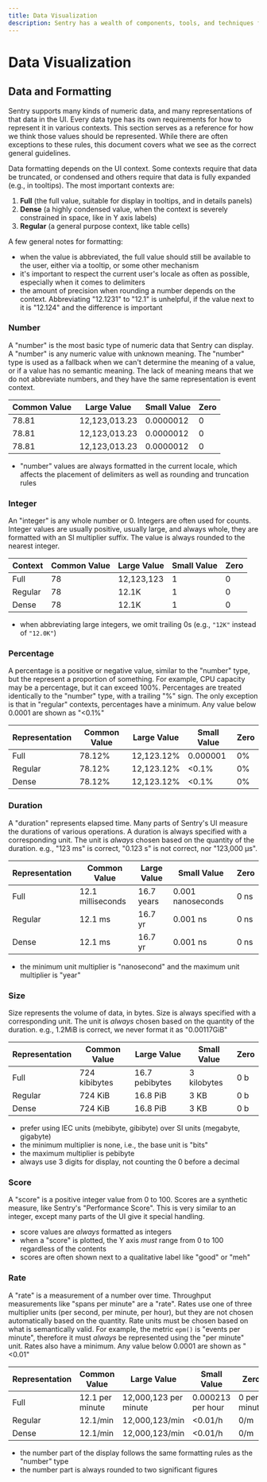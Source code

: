 ```yaml
---
title: Data Visualization
description: Sentry has a wealth of components, tools, and techniques for displaying various kinds of data.
---
```


# Data Visualization

## Data and Formatting

Sentry supports many kinds of numeric data, and many representations of that data in the UI. Every data type has its own requirements for how to represent it in various contexts. This section serves as a reference for how we think those values should be represented. While there are often exceptions to these rules, this document covers what we see as the correct general guidelines.

Data formatting depends on the UI context. Some contexts require that data be truncated, or condensed and others require that data is fully expanded (e.g., in tooltips). The most important contexts are:

1. **Full** (the full value, suitable for display in tooltips, and in details panels)
2. **Dense** (a highly condensed value, when the context is severely constrained in space, like in Y axis labels)
3. **Regular** (a general purpose context, like table cells)

A few general notes for formatting:

- when the value is abbreviated, the full value should still be available to the user, either via a tooltip, or some other mechanism
- it's important to respect the current user's locale as often as possible, especially when it comes to delimiters
- the amount of precision when rounding a number depends on the context. Abbreviating "12.1231" to "12.1" is unhelpful, if the value next to it is "12.124" and the difference is important

### Number

A "number" is the most basic type of numeric data that Sentry can display. A "number" is any numeric value with unknown meaning. The "number" type is used as a fallback when we can't determine the meaning of a value, or if a value has no semantic meaning. The lack of meaning means that we do not abbreviate numbers, and they have the same representation is event context.

| Common Value | Large Value   | Small Value | Zero |
| ------------ | ------------- | ----------- | ---- |
| 78.81        | 12,123,013.23 | 0.0000012   | 0    |
| 78.81        | 12,123,013.23 | 0.0000012   | 0    |
| 78.81        | 12,123,013.23 | 0.0000012   | 0    |

- "number" values are always formatted in the current locale, which affects the placement of delimiters as well as rounding and truncation rules

### Integer

An "integer" is any whole number or 0. Integers are often used for counts. Integer values are usually positive, usually large, and always whole, they are formatted with an SI multiplier suffix. The value is always rounded to the nearest integer.

| Context | Common Value | Large Value | Small Value | Zero |
| ------- | ------------ | ----------- | ----------- | ---- |
| Full    | 78           | 12,123,123  | 1           | 0    |
| Regular | 78           | 12.1K       | 1           | 0    |
| Dense   | 78           | 12.1K       | 1           | 0    |

- when abbreviating large integers, we omit trailing 0s (e.g., `"12K"` instead of `"12.0K"`)

### Percentage

A percentage is a positive or negative value, similar to the "number" type, but the represent a proportion of something. For example, CPU capacity may be a percentage, but it can exceed 100%. Percentages are treated identically to the "number" type, with a trailing "%" sign. The only exception is that in "regular" contexts, percentages have a minimum. Any value below 0.0001 are shown as "&lt;0.1%"

| Representation | Common Value | Large Value | Small Value | Zero |
| -------------- | ------------ | ----------- | ----------- | ---- |
| Full           | 78.12%       | 12,123.12%  | 0.000001    | 0%   |
| Regular        | 78.12%       | 12,123.12%  | &lt;0.1%    | 0%   |
| Dense          | 78.12%       | 12,123.12%  | &lt;0.1%    | 0%   |

### Duration

A "duration" represents elapsed time. Many parts of Sentry's UI measure the durations of various operations. A duration is always specified with a corresponding unit. The unit is _always_ chosen based on the quantity of the duration. e.g., "123 ms" is correct, "0.123 s" is not correct, nor "123,000 μs".

| Representation | Common Value      | Large Value | Small Value       | Zero |
| -------------- | ----------------- | ----------- | ----------------- | ---- |
| Full           | 12.1 milliseconds | 16.7 years  | 0.001 nanoseconds | 0 ns |
| Regular        | 12.1 ms           | 16.7 yr     | 0.001 ns          | 0 ns |
| Dense          | 12.1 ms           | 16.7 yr     | 0.001 ns          | 0 ns |

- the minimum unit multiplier is "nanosecond" and the maximum unit multiplier is "year"

### Size

Size represents the volume of data, in bytes. Size is always specified with a corresponding unit. The unit is _always_ chosen based on the quantity of the duration. e.g., 1.2MiB is correct, we never format it as "0.00117GiB"

| Representation | Common Value  | Large Value    | Small Value | Zero |
| -------------- | ------------- | -------------- | ----------- | ---- |
| Full           | 724 kibibytes | 16.7 pebibytes | 3 kilobytes | 0 b  |
| Regular        | 724 KiB       | 16.8 PiB       | 3 KB        | 0 b  |
| Dense          | 724 KiB       | 16.8 PiB       | 3 KB        | 0 b  |

- prefer using IEC units (mebibyte, gibibyte) over SI units (megabyte, gigabyte)
- the minimum multiplier is none, i.e., the base unit is "bits"
- the maximum multiplier is pebibyte
- always use 3 digits for display, not counting the 0 before a decimal

### Score

A "score" is a positive integer value from 0 to 100. Scores are a synthetic measure, like Sentry's "Performance Score". This is very similar to an integer, except many parts of the UI give it special handling.

- score values are _always_ formatted as integers
- when a "score" is plotted, the Y axis _must_ range from 0 to 100 regardless of the contents
- scores are often shown next to a qualitative label like "good" or "meh"

### Rate

A "rate" is a measurement of a number over time. Throughput measurements like "spans per minute" are a "rate". Rates use one of three multiplier units (per second, per minute, per hour), but they are not chosen automatically based on the quantity. Rate units must be chosen based on what is semantically valid. For example, the metric `epm()` is "events per minute", therefore it must _always_ be represented using the "per minute" unit. Rates also have a minimum. Any value below 0.0001 are shown as "&lt;0.01"

| Representation | Common Value    | Large Value           | Small Value       | Zero         |
| -------------- | --------------- | --------------------- | ----------------- | ------------ |
| Full           | 12.1 per minute | 12,000,123 per minute | 0.000213 per hour | 0 per minute |
| Regular        | 12.1/min        | 12,000,123/min        | &lt;0.01/h        | 0/m          |
| Dense          | 12.1/min        | 12,000,123/min        | &lt;0.01/h        | 0/m          |

- the number part of the display follows the same formatting rules as the "number" type
- the number part is always rounded to two significant figures
